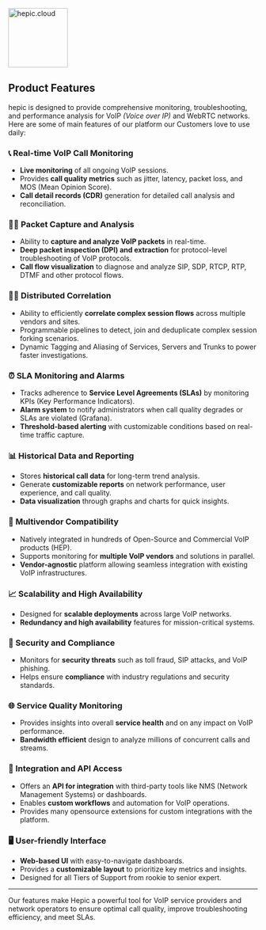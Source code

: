 <img src="/hepic.cloud/hepic_cloud_logo.png" alt="hepic.cloud" width="120" height="120" />

## Product Features

hepic is designed to provide comprehensive monitoring, troubleshooting, and performance analysis for VoIP _(Voice over IP)_ and WebRTC networks. Here are some of main features of our platform our Customers love to use daily:

### 📞 Real-time VoIP Call Monitoring
- **Live monitoring** of all ongoing VoIP sessions.
- Provides **call quality metrics** such as jitter, latency, packet loss, and MOS (Mean Opinion Score).
- **Call detail records (CDR)** generation for detailed call analysis and reconciliation.

### 🕵️‍♂️ Packet Capture and Analysis
- Ability to **capture and analyze VoIP packets** in real-time.
- **Deep packet inspection (DPI) and extraction** for protocol-level troubleshooting of VoIP protocols.
- **Call flow visualization** to diagnose and analyze SIP, SDP, RTCP, RTP, DTMF and other protocol flows.

### 🕵️‍♂️ Distributed Correlation
- Ability to efficiently **correlate complex session flows** across multiple vendors and sites.
- Programmable pipelines to detect, join and deduplicate complex session forking scenarios.
- Dynamic Tagging and Aliasing of Services, Servers and Trunks to power faster investigations.

### ⏰ SLA Monitoring and Alarms
- Tracks adherence to **Service Level Agreements (SLAs)** by monitoring KPIs (Key Performance Indicators).
- **Alarm system** to notify administrators when call quality degrades or SLAs are violated (Grafana).
- **Threshold-based alerting** with customizable conditions based on real-time traffic capture.

### 📊 Historical Data and Reporting
- Stores **historical call data** for long-term trend analysis.
- Generate **customizable reports** on network performance, user experience, and call quality.
- **Data visualization** through graphs and charts for quick insights.

### 🔄 Multivendor Compatibility
- Natively integrated in hundreds of Open-Source and Commercial VoIP products (HEP).
- Supports monitoring for **multiple VoIP vendors** and solutions in parallel.
- **Vendor-agnostic** platform allowing seamless integration with existing VoIP infrastructures.

### 📈 Scalability and High Availability
- Designed for **scalable deployments** across large VoIP networks.
- **Redundancy and high availability** features for mission-critical systems.

### 🔐 Security and Compliance
- Monitors for **security threats** such as toll fraud, SIP attacks, and VoIP phishing.
- Helps ensure **compliance** with industry regulations and security standards.

### 🌐 Service Quality Monitoring
- Provides insights into overall **service health** and on any impact on VoIP performance.
- **Bandwidth efficient** design to analyze millions of concurrent calls and streams.

### 🔗 Integration and API Access
- Offers an **API for integration** with third-party tools like NMS (Network Management Systems) or dashboards.
- Enables **custom workflows** and automation for VoIP operations.
- Provides many opensource extensions for custom integrations with the platform.

### 🖥️ User-friendly Interface
- **Web-based UI** with easy-to-navigate dashboards.
- Provides a **customizable layout** to prioritize key metrics and insights.
- Designed for all Tiers of Support from rookie to senior expert.

---

Our features make Hepic a powerful tool for VoIP service providers and network operators to ensure optimal call quality, improve troubleshooting efficiency, and meet SLAs.
